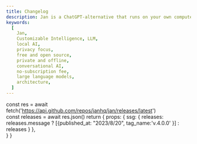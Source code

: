 ```yaml
---
title: Changelog
description: Jan is a ChatGPT-alternative that runs on your own computer, with a local API server.
keywords:
  [
    Jan,
    Customizable Intelligence, LLM,
    local AI,
    privacy focus,
    free and open source,
    private and offline,
    conversational AI,
    no-subscription fee,
    large language models,
    architecture,
  ]
---
```



  const res = await fetch('https://api.github.com/repos/janhq/jan/releases/latest')  
  const releases = await res.json()
  return {
    props: {
      ssg: {
        releases: releases.message ? [{published_at: "2023/8/20", tag_name:'v.4.0.0' }] : releases
      }
    },  
  }
}

<Changelog />
